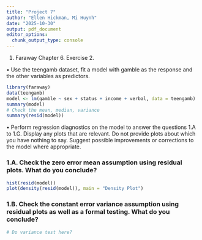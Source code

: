 ```yaml
---
title: "Project 7"
author: "Ellen Hickman, Mi Huynh"
date: "2025-10-30"
output: pdf_document
editor_options: 
  chunk_output_type: console
---
```


1. Faraway Chapter 6. Exercise 2.

• Use the teengamb dataset, fit a model with gamble as the response and the other variables as predictors.
```r
library(faraway)
data(teengamb)
model <- lm(gamble ~ sex + status + income + verbal, data = teengamb)
summary(model)
# Check the mean, median, variance
summary(resid(model))
```

• Perform regression diagnostics on the model to answer the questions 1.A to 1.G. Display any plots that are relevant. Do not provide plots about which you have nothing to say. Suggest possible improvements or corrections to the model where appropriate.

### 1.A. Check the zero error mean assumption using residual plots. What do you conclude?
```r
hist(resid(model))
plot(density(resid(model)), main = "Density Plot")
```
### 1.B. Check the constant error variance assumption using residual plots as well as a formal testing. What do you conclude?
```r
# Do variance test here?
```


